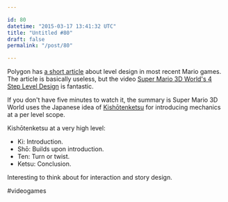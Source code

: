 ```yaml
---

id: 80
datetime: "2015-03-17 13:41:32 UTC"
title: "Untitled #80"
draft: false
permalink: "/post/80"

---
```


Polygon has [a short article](http://www.polygon.com/2015/3/16/8227391/mario-level-design-thoughts) about level design in most recent Mario games. The article is basically useless, but the video [Super Mario 3D World's 4 Step Level Design](https://www.youtube.com/watch?v=dBmIkEvEBtA&feature=youtube_gdata) is fantastic.

If you don't have five minutes to watch it, the summary is Super Mario 3D World uses the Japanese idea of [Kishōtenketsu](https://en.wikipedia.org/wiki/Kishōtenketsu) for introducing mechanics at a per level scope.

Kishōtenketsu at a very high level:

* Ki: Introduction.
* Shō: Builds upon introduction.
* Ten: Turn or twist.
* Ketsu: Conclusion.

Interesting to think about for interaction and story design.

#videogames
